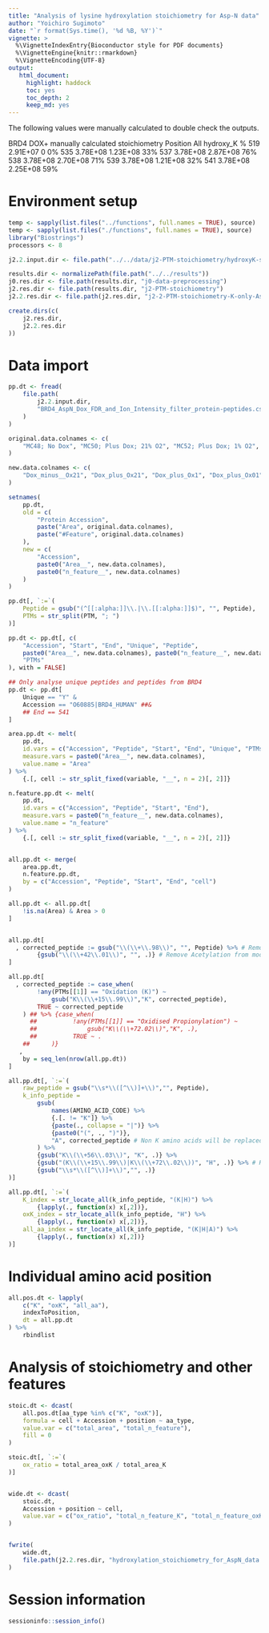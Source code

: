 ```yaml
---
title: "Analysis of lysine hydroxylation stoichiometry for Asp-N data"
author: "Yoichiro Sugimoto"
date: "`r format(Sys.time(), '%d %B, %Y')`"
vignette: >
  %\VignetteIndexEntry{Bioconductor style for PDF documents}
  %\VignetteEngine{knitr::rmarkdown}
  %\VignetteEncoding{UTF-8}
output:
   html_document:
     highlight: haddock
     toc: yes
     toc_depth: 2
     keep_md: yes
---
```




The following values were manually calculated to double check the outputs.

BRD4 DOX+ manually calculated stoichiometry
Position	All	hydroxy_K	%
519	2.91E+07	0	0%
535	3.78E+08	1.23E+08	33%
537	3.78E+08	2.87E+08	76%
538	3.78E+08	2.70E+08	71%
539	3.78E+08	1.21E+08	32%
541	3.78E+08	2.25E+08	59%



# Environment setup

```r

temp <- sapply(list.files("../functions", full.names = TRUE), source)
temp <- sapply(list.files("./functions", full.names = TRUE), source)
library("Biostrings")
processors <- 8

j2.2.input.dir <- file.path("../../data/j2-PTM-stoichiometry/hydroxyK-stoichiometry_AspN")

results.dir <- normalizePath(file.path("../../results"))
j0.res.dir <- file.path(results.dir, "j0-data-preprocessing")
j2.res.dir <- file.path(results.dir, "j2-PTM-stoichiometry")
j2.2.res.dir <- file.path(j2.res.dir, "j2-2-PTM-stoichiometry-K-only-AspN")

create.dirs(c(
    j2.res.dir,
    j2.2.res.dir
))


```


# Data import


```r

pp.dt <- fread(
    file.path(
        j2.2.input.dir,
        "BRD4_AspN_Dox_FDR_and_Ion_Intensity_filter_protein-peptides.csv"
    )
)

original.data.colnames <- c(
    "MC48; No Dox", "MC50; Plus Dox; 21% O2", "MC52; Plus Dox; 1% O2", "MC54; Plus Dox; 0.1% O2"
)

new.data.colnames <- c(
    "Dox_minus__Ox21", "Dox_plus_Ox21", "Dox_plus_Ox1", "Dox_plus_Ox01"
)

setnames(
    pp.dt,
    old = c(
        "Protein Accession",
        paste("Area", original.data.colnames),
        paste("#Feature", original.data.colnames)
    ),
    new = c(
        "Accession",
        paste0("Area__", new.data.colnames),
        paste0("n_feature__", new.data.colnames)
    )
)

pp.dt[, `:=`(
    Peptide = gsub("(^[[:alpha:]]\\.|\\.[[:alpha:]]$)", "", Peptide),
    PTMs = str_split(PTM, "; ")
)]

pp.dt <- pp.dt[, c(
    "Accession", "Start", "End", "Unique", "Peptide", 
    paste0("Area__", new.data.colnames), paste0("n_feature__", new.data.colnames),
    "PTMs"
), with = FALSE]

## Only analyse unique peptides and peptides from BRD4
pp.dt <- pp.dt[
    Unique == "Y" &
    Accession == "O60885|BRD4_HUMAN" ##&
    ## End == 541
]

area.pp.dt <- melt(
    pp.dt,
    id.vars = c("Accession", "Peptide", "Start", "End", "Unique", "PTMs"),
    measure.vars = paste0("Area__", new.data.colnames),
    value.name = "Area"
) %>%
    {.[, cell := str_split_fixed(variable, "__", n = 2)[, 2]]}

n.feature.pp.dt <- melt(
    pp.dt,
    id.vars = c("Accession", "Peptide", "Start", "End"),
    measure.vars = paste0("n_feature__", new.data.colnames),
    value.name = "n_feature"
) %>%
    {.[, cell := str_split_fixed(variable, "__", n = 2)[, 2]]}


all.pp.dt <- merge(
    area.pp.dt,
    n.feature.pp.dt,
    by = c("Accession", "Peptide", "Start", "End", "cell")
)

all.pp.dt <- all.pp.dt[
    !is.na(Area) & Area > 0
]


all.pp.dt[
  , corrected_peptide := gsub("\\(\\+\\.98\\)", "", Peptide) %>% # Remove (+.98)
        {gsub("\\(\\+42\\.01\\)", "", .)} # Remove Acetylation from modification
]

all.pp.dt[
  , corrected_peptide := case_when(
        !any(PTMs[[1]] == "Oxidation (K)") ~
            gsub("K\\(\\+15\\.99\\)","K", corrected_peptide),
        TRUE ~ corrected_peptide
    ) ## %>% {case_when(
      ##          !any(PTMs[[1]] == "Oxidised Propionylation") ~
      ##              gsub("K\\(\\+72.02\\)","K", .),
      ##          TRUE ~ .
    ##      )}
   ,
    by = seq_len(nrow(all.pp.dt))
]

all.pp.dt[, `:=`(
    raw_peptide = gsub("\\s*\\([^\\)]+\\)","", Peptide),
    k_info_peptide =
        gsub(
            names(AMINO_ACID_CODE) %>%
            {.[. != "K"]} %>%
            {paste(., collapse = "|")} %>%
            {paste0("(", ., ")")}, 
            "A", corrected_peptide # Non K amino acids will be replaced with A
        ) %>%
        {gsub("K\\(\\+56\\.03\\)", "K", .)} %>% 
        {gsub("(K\\(\\+15\\.99\\)|K\\(\\+72\\.02\\))", "H", .)} %>% # H: hydroxylared K
        {gsub("\\s*\\([^\\)]+\\)","", .)}
)]

all.pp.dt[, `:=`(
    K_index = str_locate_all(k_info_peptide, "(K|H)") %>%
        {lapply(., function(x) x[,2])},
    oxK_index = str_locate_all(k_info_peptide, "H") %>%
        {lapply(., function(x) x[,2])},
    all_aa_index = str_locate_all(k_info_peptide, "(K|H|A)") %>%
        {lapply(., function(x) x[,2])}
)]

```



# Individual amino acid position


```r

all.pos.dt <- lapply(
    c("K", "oxK", "all_aa"),
    indexToPosition,
    dt = all.pp.dt
) %>%
    rbindlist


```



# Analysis of stoichiometry and other features


```r

stoic.dt <- dcast(
    all.pos.dt[aa_type %in% c("K", "oxK")],
    formula = cell + Accession + position ~ aa_type,
    value.var = c("total_area", "total_n_feature"),
    fill = 0
)

stoic.dt[, `:=`(
    ox_ratio = total_area_oxK / total_area_K
)]


wide.dt <- dcast(
    stoic.dt,
    Accession + position ~ cell,
    value.var = c("ox_ratio", "total_n_feature_K", "total_n_feature_oxK")
)


fwrite(
    wide.dt,
    file.path(j2.2.res.dir, "hydroxylation_stoichiometry_for_AspN_data.csv")
)


```



# Session information


```r

sessioninfo::session_info()


```

